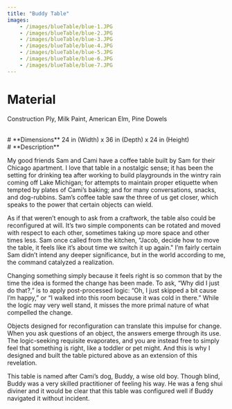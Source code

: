 ```yaml
---
title: "Buddy Table" 
images: 
    - /images/blueTable/blue-1.JPG
    - /images/blueTable/blue-2.JPG
    - /images/blueTable/blue-3.JPG
    - /images/blueTable/blue-4.JPG
    - /images/blueTable/blue-5.JPG
    - /images/blueTable/blue-6.JPG 
    - /images/blueTable/blue-7.JPG 
---
```

# **Material** 
Construction Ply, Milk Paint, American Elm, Pine Dowels  

<br />
# **Dimensions** 
24 in (Width) x 36 in (Depth) x 24 in (Height)

<br />
# **Description**  

My good friends Sam and Cami have a coffee table built by Sam for their Chicago apartment. I love that table in a nostalgic sense; it has been the setting for drinking tea after working to build playgrounds in the wintry rain coming off Lake Michigan; for attempts to maintain proper etiquette when tempted by plates of Cami’s baking; and for many conversations, snacks, and dog-rubbins. Sam’s coffee table saw the three of us get closer, which speaks to the power that certain objects can wield. 

As if that weren’t enough to ask from a craftwork, the table also could be reconfigured at will. It’s two simple components can be rotated and moved with respect to each other, sometimes taking up more space and other times less. Sam once called from the kitchen, “Jacob, decide how to move the table, it feels like it’s about time we switch it up again." I’m fairly certain Sam didn’t intend any deeper significance, but in the world according to me, the command catalyzed a realization. 

Changing something simply because it feels right is so common that by the time the idea is formed the change has been made. To ask, “Why did I just do that?,” is to apply post-processed logic: “Oh, I just skipped a bit cause I’m happy,” or “I walked into this room because it was cold in there.” While the logic may very well stand, it misses the more primal nature of what compelled the change.

Objects designed for reconfiguration can translate this impulse for change. When you ask questions of an object, the answers emerge through its use. The logic-seeking requisite evaporates, and you are instead free to simply feel that something is right, like a toddler or pet might. And this is why I designed and built the table pictured above as an extension of this revelation.

This table is named after Cami’s dog, Buddy, a wise old boy. Though blind, Buddy was a  very skilled practitioner of feeling his way. He was a feng shui diviner and it would be clear that this table was configured well if Buddy navigated it without incident. 

